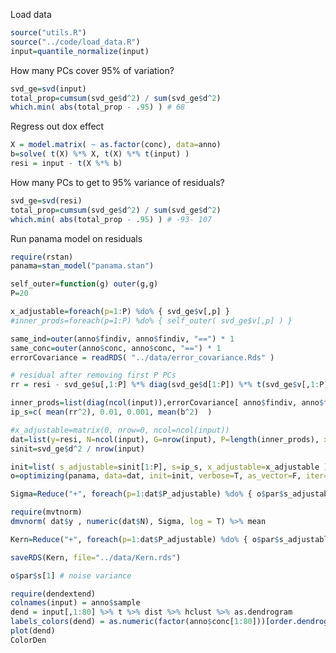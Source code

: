 Load data

```r
source("utils.R")
source("../code/load_data.R")
input=quantile_normalize(input)
```

How many PCs cover 95% of variation? 
```r
svd_ge=svd(input)
total_prop=cumsum(svd_ge$d^2) / sum(svd_ge$d^2)
which.min( abs(total_prop - .95) ) # 68
```

Regress out dox effect
```r
X = model.matrix( ~ as.factor(conc), data=anno)
b=solve( t(X) %*% X, t(X) %*% t(input) )
resi = input - t(X %*% b)
```

How many PCs to get to 95% variance of residuals? 
```r
svd_ge=svd(resi)
total_prop=cumsum(svd_ge$d^2) / sum(svd_ge$d^2)
which.min( abs(total_prop - .95) ) # -93- 107
```

Run panama model on residuals
```r
require(rstan)
panama=stan_model("panama.stan")

self_outer=function(g) outer(g,g)
P=20

x_adjustable=foreach(p=1:P) %do% { svd_ge$v[,p] }
#inner_prods=foreach(p=1:P) %do% { self_outer( svd_ge$v[,p] ) }

same_ind=outer(anno$findiv, anno$findiv, "==") * 1
same_conc=outer(anno$conc, anno$conc, "==") * 1
errorCovariance = readRDS( "../data/error_covariance.Rds" ) 

# residual after removing first P PCs
rr = resi - svd_ge$u[,1:P] %*% diag(svd_ge$d[1:P]) %*% t(svd_ge$v[,1:P])

inner_prods=list(diag(ncol(input)),errorCovariance[ anno$findiv, anno$findiv ],same_ind,same_conc)
ip_s=c( mean(rr^2), 0.01, 0.001, mean(b^2)  )

#x_adjustable=matrix(0, nrow=0, ncol=ncol(input))
dat=list(y=resi, N=ncol(input), G=nrow(input), P=length(inner_prods), x=inner_prods, P_adjustable=length(x_adjustable))
sinit=svd_ge$d^2 / nrow(input)

init=list( s_adjustable=sinit[1:P], s=ip_s, x_adjustable=x_adjustable )
o=optimizing(panama, data=dat, init=init, verbose=T, as_vector=F, iter=200)

Sigma=Reduce("+", foreach(p=1:dat$P_adjustable) %do% { o$par$s_adjustable[p] * self_outer(o$par$x_adjustable[p,]) } ) + Reduce( "+", foreach(p=1:dat$P) %do% { o$par$s[p] * dat$x[[p]] } ) # don't include noise

require(mvtnorm)
dmvnorm( dat$y , numeric(dat$N), Sigma, log = T) %>% mean
```
```r
Kern=Reduce("+", foreach(p=1:dat$P_adjustable) %do% { o$par$s_adjustable[p] * self_outer(o$par$x_adjustable[p,]) } ) + Reduce( "+", foreach(p=c(2,3)) %do% { o$par$s[p] * dat$x[[p]] } ) # don't include noise or dox effect

saveRDS(Kern, file="../data/Kern.rds")

o$par$s[1] # noise variance
```

```r
require(dendextend)
colnames(input) = anno$sample
dend = input[,1:80] %>% t %>% dist %>% hclust %>% as.dendrogram
labels_colors(dend) = as.numeric(factor(anno$conc[1:80]))[order.dendrogram(dend)]
plot(dend)
ColorDen
```